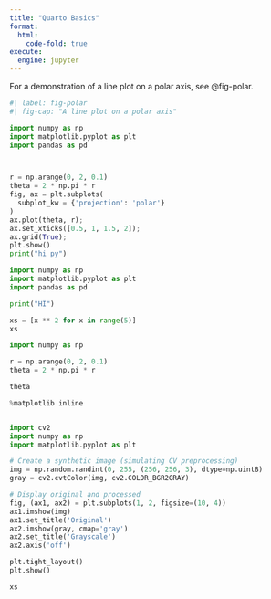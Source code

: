 ```yaml
---
title: "Quarto Basics"
format:
  html:
    code-fold: true
execute:
  engine: jupyter
---
```


For a demonstration of a line plot on a polar axis, see @fig-polar.


```python
#| label: fig-polar
#| fig-cap: "A line plot on a polar axis"

import numpy as np
import matplotlib.pyplot as plt
import pandas as pd 



r = np.arange(0, 2, 0.1)
theta = 2 * np.pi * r
fig, ax = plt.subplots(
  subplot_kw = {'projection': 'polar'} 
)
ax.plot(theta, r);
ax.set_xticks([0.5, 1, 1.5, 2]);
ax.grid(True);
plt.show()
print("hi py")
```



```python


import numpy as np
import matplotlib.pyplot as plt
import pandas as pd 

print("HI")

xs = [x ** 2 for x in range(5)]
xs

```


```python

import numpy as np

r = np.arange(0, 2, 0.1)
theta = 2 * np.pi * r

theta

```


```python

%matplotlib inline


import cv2
import numpy as np
import matplotlib.pyplot as plt

# Create a synthetic image (simulating CV preprocessing)
img = np.random.randint(0, 255, (256, 256, 3), dtype=np.uint8)
gray = cv2.cvtColor(img, cv2.COLOR_BGR2GRAY)

# Display original and processed
fig, (ax1, ax2) = plt.subplots(1, 2, figsize=(10, 4))
ax1.imshow(img)
ax1.set_title('Original')
ax2.imshow(gray, cmap='gray')
ax2.set_title('Grayscale')
ax2.axis('off')

plt.tight_layout()
plt.show()

```

```python
xs
```
